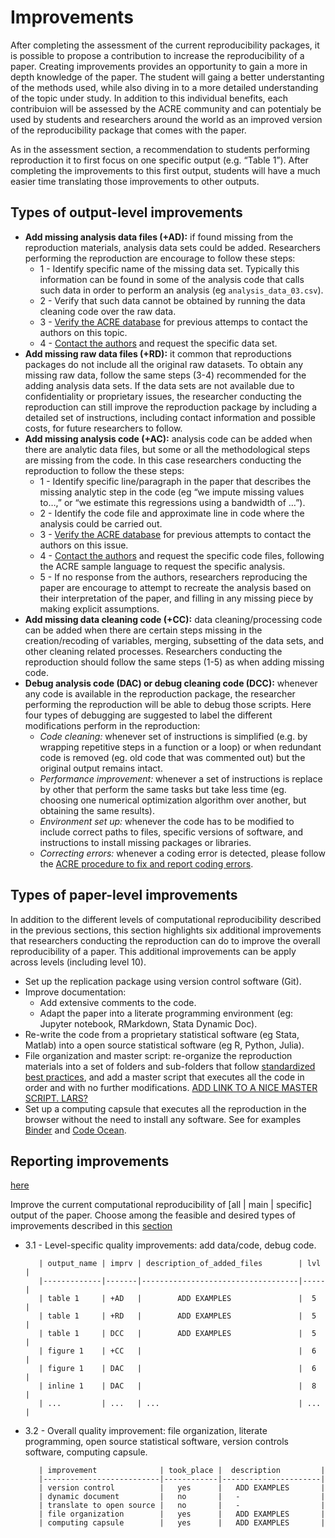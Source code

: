 # Improvements   

After completing the assessment of the current reproducibility packages, it is possible to propose a contribution to increase the reproducibility of a paper.  Creating improvements provides an opportunity to gain a more in depth knowledge of the paper. The student will gaing a better understanting of the methods used, while also diving in to a more detailed understanding of the topic under study. In addition to this individual benefits, each contribuion will be assessed by the ACRE community and can potentialy be used by students and researchers around the world as an improved version of the reproducibility package that comes with the paper. 

As in the assessment section, a recommendation to students performing reproduction it to first focus on one specific output (e.g. "Table 1"). After completing the improvements to this first output, students will have a much easier time translating those improvements to other outputs.   

## Types of output-level improvements

 - **Add missing analysis data files (+AD):** if found missing from the reproduction materials, analysis data sets could be added. Researchers performing the reproduction are encourage to follow these steps:  
    - 1 - Identify specific name of the missing data set. Typically this information can be found in some of the analysis code that calls such data in order to perform an analysis (eg `analysis_data_03.csv`).   
    - 2 - Verify that such data cannot be obtained by running the data cleaning code over the raw data.   
    - 3 - [Verify the ACRE database](ADD LINK) for previous attemps to contact the authors on this topic.  
    - 4 - [Contact the authors](contact_authors.md) and request the specific data set.     
 - **Add missing raw data files (+RD):** it common that reproductions packages do not include all the original raw datasets. To obtain any missing raw data, follow the same steps (3-4) recommended for the adding analysis data sets. If the data sets are not available due to confidentiality or proprietary issues, the researcher conducting the reproduction can still improve the reproduction package by including a detailed set of instructions, including contact information and possible costs, for future researchers to follow.  
 - **Add missing analysis code (+AC):** analysis code can be added when there are analytic data files, but some or all the methodological steps are missing from the code. In this case researchers conducting the reproduction to follow the these steps:  
    - 1 - Identify specific line/paragraph in the paper that describes the missing analytic step in the code (eg "we impute missing values to...," or "we estimate this regressions using a bandwidth of ...").  
    - 2 - Identify the code file and approximate line in code where the analysis could be carried out.  
    - 3 - [Verify the ACRE database](ADD LINK) for previous attempts to contact the authors on this issue.   
    - 4 - [Contact the authors](contact_authors.md) and request the specific code files, following the ACRE sample language to request the specific analysis.  
    - 5 - If no response from the authors, researchers reproducing the paper are encourage to attempt to recreate the analysis based on their interpretation of the paper, and filling in any missing piece by making explicit assumptions.   
 - **Add  missing data cleaning code (+CC):**  data cleaning/processing code can be added when there are certain steps missing in the creation/recoding of variables, merging, subsetting of the data sets, and other cleaning related processes. Researchers conducting the reproduction should follow the same steps (1-5) as when adding missing code.
 - **Debug analysis code (DAC) or debug cleaning code (DCC):** whenever any code is available in the reproduction package, the researcher performing the reproduction will be able to debug those scripts. Here four types of debugging are suggested to label the different modifications perform in the reproduction:
    - *Code cleaning:* whenever set of instructions is simplified (e.g. by wrapping repetitive steps in a function or a loop) or when redundant code is removed (eg. old code that was commented out) but the original output remains intact.
    - *Performance improvement:* whenever a set of instructions is replace by other that perform the same tasks but take less time (eg. choosing one numerical optimization algorithm over another, but obtaining the same results).
    - *Environment set up:* whenever the code has to be modified to include correct paths to files, specific versions of software, and instructions to install missing packages or libraries.
    - *Correcting errors:* whenever a coding error is detected, please follow the [ACRE procedure to fix and report coding errors](ADD LINK).  


##  Types of paper-level improvements

In addition to the different levels of computational reproducibility described in the previous sections, this section highlights six additional improvements that researchers conducting the reproduction can do to improve the overall reproducibility of a paper. This additional improvements can be apply across levels (including level 10).  

  - Set up the replication package using version control software (Git).
  - Improve documentation:
       - Add extensive comments to the code.
       - Adapt the paper into a literate programming environment (eg: Jupyter notebook, RMarkdown, Stata Dynamic Doc).
  - Re-write the code from a proprietary statistical software (eg Stata, Matlab) into a open source statistical software (eg R, Python, Julia).
  - File organization and master script: re-organize the reproduction materials into a set of folders and sub-folders that follow [standardized best practices](https://www.projecttier.org/tier-protocol/specifications/#overview-of-the-documentation), and add a master script that executes all the code in order and with no further modifications. [ADD LINK TO A NICE MASTER SCRIPT. LARS?]()  
  - Set up a computing capsule that executes all the reproduction in the browser without the need to install any software. See for examples [Binder](https://mybinder.org/) and [Code Ocean](https://codeocean.com/).



## Reporting improvements  

[here](https://docs.google.com/spreadsheets/d/1LUIdVFH0OfR70C7z07TYeE-uWzKI_JIeWUMaYhqEKK0/edit#gid=1257688782&range=A3)

Improve the current computational reproducibility of [all | main | specific] output of the paper. Choose among the feasible and desired types of improvements described in this [section](01_definitions.md#possible-improvements)   

  - 3.1 - Level-specific quality improvements: add data/code, debug code.

           | output_name | imprv | description_of_added_files        | lvl |
           |-------------|-------|-----------------------------------|-----|
           | table 1     | +AD   |        ADD EXAMPLES               |  5  |
           | table 1     | +RD   |        ADD EXAMPLES               |  5  |
           | table 1     | DCC   |        ADD EXAMPLES               |  5  |
           | figure 1    | +CC   |                                   |  6  |
           | figure 1    | DAC   |                                   |  6  |
           | inline 1    | DAC   |                                   |  8  |
           | ...         | ...   | ...                               | ... |  

  - 3.2 - Overall quality improvement: file organization, literate programming, open source statistical software, version controls software, computing capsule.      



           | improvement              | took_place |  description         |
           |--------------------------|------------|----------------------|
           | version control          |   yes      |   ADD EXAMPLES       |
           | dynamic document         |   no       |   -                  |
           | translate to open source |   no       |   -                  |
           | file organization        |   yes      |   ADD EXAMPLES       |
           | computing capsule        |   yes      |   ADD EXAMPLES       |    

